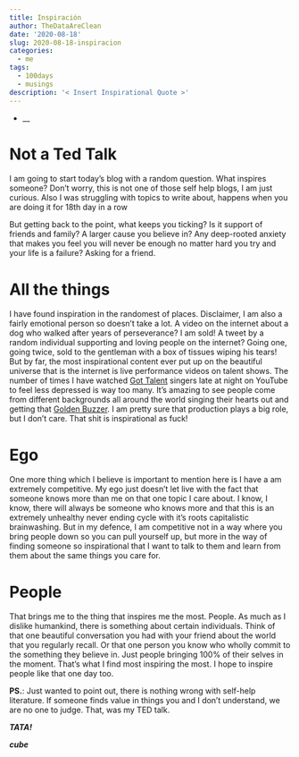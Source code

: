 ```yaml
---
title: Inspiración
author: TheDataAreClean
date: '2020-08-18'
slug: 2020-08-18-inspiracion
categories:
  - me
tags:
  - 100days
  - musings
description: '< Insert Inspirational Quote >'
---
```


* __

# Not a Ted Talk
I am going to start today's blog with a random question. What inspires someone? Don't worry, this is not one of those self help blogs, I am just curious. Also I was struggling with topics to write about, happens when you are doing it for 18th day in a row

But getting back to the point, what keeps you ticking? Is it support of friends and family? A larger cause you believe in? Any deep-rooted anxiety that makes you feel you will never be enough no matter hard you try and your life is a failure? Asking for a friend.

# All the things
I have found inspiration in the randomest of places. Disclaimer, I am also a fairly emotional person so doesn't take a lot. A video on the internet about a dog who walked after years of perseverance? I am sold! A tweet by a random individual supporting and loving people on the internet? Going one, going twice, sold to the gentleman with a box of tissues wiping his tears! But by far, the most inspirational content ever put up on the beautiful universe that is the internet is live performance videos on talent shows. The number of times I have watched [Got Talent](https://en.wikipedia.org/wiki/Got_Talent){target="_blank"} singers late at night on YouTube to feel less depressed is way too many. It's amazing to see people come from different backgrounds all around the world singing their hearts out and getting that [Golden Buzzer](https://youtu.be/cf8zxj7n1cs){target="_blank"}. I am pretty sure that production plays a big role, but I don't care. That shit is inspirational as fuck!

# Ego
One more thing which I believe is important to mention here is I have a am extremely competitive. My ego just doesn't let live with the fact that someone knows more than me on that one topic I care about. I know, I know, there will always be someone who knows more and that this is an extremely unhealthy never ending cycle with it's roots capitalistic brainwashing. But in my defence, I am competitive not in a way where you bring people down so you can pull yourself up, but more in the way of finding someone so inspirational that I want to talk to them and learn from them about the same things you care for.

# People
That brings me to the thing that inspires me the most. People. As much as I dislike humankind, there is something about certain individuals. Think of that one beautiful conversation you had with your friend about the world that you regularly recall. Or that one person you know who wholly commit to the something they believe in. Just people bringing 100% of their selves in the moment. That's what I find most inspiring the most. I hope to inspire people like that one day too.

**PS.**: Just wanted to point out, there is nothing wrong with self-help literature. If someone finds value in things you and I don't understand, we are no one to judge. That, was my TED talk.

**_TATA!_**

**_cube_**
